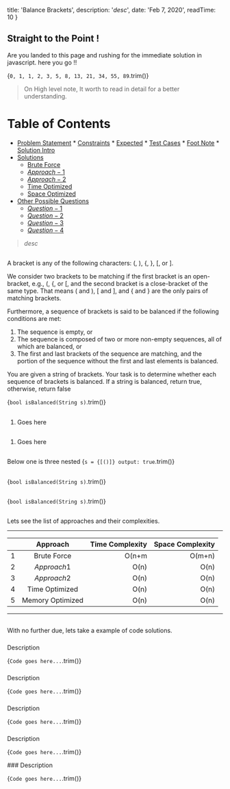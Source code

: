 
  title: 'Balance Brackets',
  description: '$desc$',
  date: 'Feb 7, 2020',
  readTime: 10
}



## Straight to the Point !
Are you landed to this page and rushing for the immediate solution in javascript. here you go !!

<CodeBlock>{`
0, 1, 1, 2, 3, 5, 8, 13, 21, 34, 55, 89
`.trim()}</CodeBlock>

> On High level note, It worth to read in detail for a better understanding.


Table of Contents
=================

   * [Problem Statement](#problem-statement)
    * [Constraints](#constraints)
    * [Expected](#expected)
    * [Test Cases](#test-cases)
    * [Foot Note](#foot-note)
    * [Solution Intro](#solution-intro)
   * [Solutions](#solutions)
      * [Brute Force](#brute-force)
      * [$Approach-1$](#$Approach-1$)
      * [$Approach-2$](#$Approach-2$)
      * [Time Optimized](#time-optimized)
      * [Space Optimized](#space-optimized)
   * [Other Possible Questions](#other-questions)
      * [$Question-1$](#$Question-1$)
      * [$Question-2$](#$Question-2$)
      * [$Question-3$](#$Question-3$)
      * [$Question-4$](#$Question-4$)

> $desc$


## <AnchorLink label="Problem Statement" name />
A bracket is any of the following characters: (, ), {, }, [, or ].  

We consider two brackets to be matching if the first bracket is an open-bracket, e.g., (, {, or [, and the second bracket is a close-bracket of the same type. That means ( and ), [ and ], and { and } are the only pairs of matching brackets.  

Furthermore, a sequence of brackets is said to be balanced if the following conditions are met:  

1. The sequence is empty, or
1. The sequence is composed of two or more non-empty sequences, all of which are balanced, or
1. The first and last brackets of the sequence are matching, and the portion of the sequence without the first and last elements is balanced.

You are given a string of brackets. Your task is to determine whether each sequence of brackets is balanced. If a string is balanced, return true, otherwise, return false  

<CodeBlock>{`
bool isBalanced(String s)
`.trim()}</CodeBlock>

## <AnchorLink label="Constraints" name />
1. Goes here

## <AnchorLink label="Expected" name />
1. Goes here

## <AnchorLink label="Test Cases" name />
Below one is three nested 
<CodeBlock>{`
s = {[()]}
output: true
`.trim()}</CodeBlock>

## <AnchorLink label="Test Cases" name />
<CodeBlock>{`
bool isBalanced(String s)
`.trim()}</CodeBlock>

## <AnchorLink label="Foot Note" name />
<CodeBlock>{`
bool isBalanced(String s)
`.trim()}</CodeBlock>

## <AnchorLink label="Solution Intro" name />
Lets see the list of approaches and their complexities.

- - -
|    | Approach |  Time Complexity |  Space Complexity |
|----------|:-------------:|------:|------:|
| 1 |  Brute Force | O(n+m | O(m+n) |
| 2 |  $Approach 1$ | O(n) | O(n) |
| 3 |  $Approach 2$ | O(n) | O(n) |
| 4 | Time Optimized | O(n) | O(n) |
| 5 | Memory Optimized | O(n) | O(n) |

- - -

## <AnchorLink label="Solutions" name />
With no further due, lets take a example of code solutions.

### <AnchorLink label="Brute Force" name />
Description

<CodeBlock>{`
Code goes here...
`.trim()}</CodeBlock>

<BigO type="time" value="n+m" />
<BigO type="space" value="n+m" />

### <AnchorLink label="$Approach-1$" name />
Description

<CodeBlock>{`
Code goes here...
`.trim()}</CodeBlock>

<BigO type="time" value="n+m" />
<BigO type="space" value="n+m" />

### <AnchorLink label="$Approach-2$" name />
Description

<CodeBlock>{`
Code goes here...
`.trim()}</CodeBlock>

<BigO type="time" value="n+m" />
<BigO type="space" value="n+m" />

### <AnchorLink label="$Time-Optimized$" name />
Description

<CodeBlock>{`
Code goes here...
`.trim()}</CodeBlock>

<BigO type="time" value="n+m" />
<BigO type="space" value="n+m" />
### <AnchorLink label="$Space-Optimized$" name />
Description

<CodeBlock>{`
Code goes here...
`.trim()}</CodeBlock>

<BigO type="time" value="n+m" />
<BigO type="space" value="n+m" />

